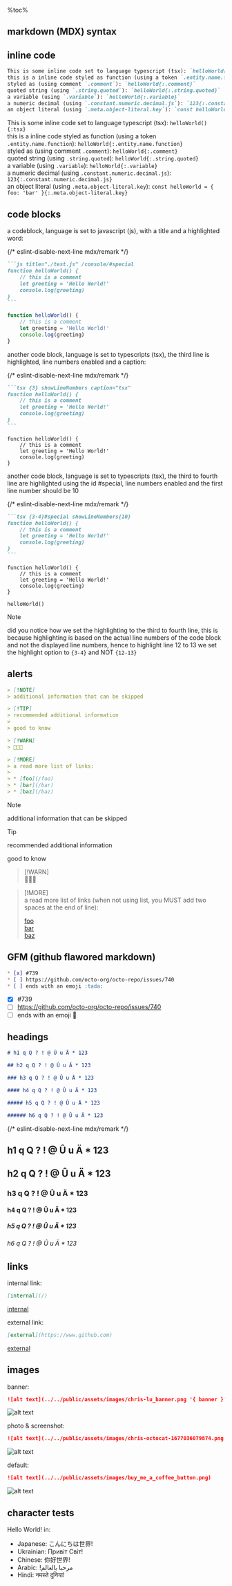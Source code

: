 %toc%

<article>

# markdown (MDX) syntax

## inline code

```md
This is some inline code set to language typescript (tsx): `helloWorld(){:tsx}`  
this is a inline code styled as function (using a token `.entity.name.function`): `helloWorld{:.entity.name.function}`  
styled as (using comment `.comment`): `helloWorld{:.comment}`  
quoted string (using `.string.quoted`): `helloWorld{:.string.quoted}`  
a variable (using `.variable`): `helloWorld{:.variable}`  
a numeric decimal (using `.constant.numeric.decimal.js`): `123{:.constant.numeric.decimal.js}`  
an object literal (using `.meta.object-literal.key`): `const helloWorld = { foo: 'bar' }{:.meta.object-literal.key}`  
```

This is some inline code set to language typescript (tsx): `helloWorld(){:tsx}`  
this is a inline code styled as function (using a token `.entity.name.function`): `helloWorld{:.entity.name.function}`  
styled as (using comment `.comment`): `helloWorld{:.comment}`  
quoted string (using `.string.quoted`): `helloWorld{:.string.quoted}`  
a variable (using `.variable`): `helloWorld{:.variable}`  
a numeric decimal (using `.constant.numeric.decimal.js`): `123{:.constant.numeric.decimal.js}`  
an object literal (using `.meta.object-literal.key`): `const helloWorld = { foo: 'bar' }{:.meta.object-literal.key}`  

## code blocks

a codeblock, language is set to javascript (js), with a title and a highlighted word:

{/* eslint-disable-next-line mdx/remark */}
~~~md
```js title="./test.js" /console/#special
function helloWorld() {
    // this is a comment
    let greeting = 'Hello World!'
    console.log(greeting)
}
```
~~~

```js title="./test.js" /console/#special
function helloWorld() {
    // this is a comment
    let greeting = 'Hello World!'
    console.log(greeting)
}
```

another code block, language is set to typescripts (tsx), the third line is highlighted, line numbers enabled and a caption:

{/* eslint-disable-next-line mdx/remark */}
~~~md
```tsx {3} showLineNumbers caption="tsx"
function helloWorld() {
    // this is a comment
    let greeting = 'Hello World!'
    console.log(greeting)
}
```
~~~

```tsx {3} showLineNumbers caption="tsx"
function helloWorld() {
    // this is a comment
    let greeting = 'Hello World!'
    console.log(greeting)
}
```

another code block, language is set to typescripts (tsx), the third to fourth line are highlighted using the id #special, line numbers enabled and the first line number should be 10

{/* eslint-disable-next-line mdx/remark */}
~~~md
```tsx {3-4}#special showLineNumbers{10}
function helloWorld() {
    // this is a comment
    let greeting = 'Hello World!'
    console.log(greeting)
}
```
~~~

```tsx {3-4}#special showLineNumbers{10}
function helloWorld() {
    // this is a comment
    let greeting = 'Hello World!'
    console.log(greeting)
}

helloWorld()
```

> [!NOTE]  
> did you notice how we set the highlighting to the third to fourth line, this is because highlighting is based on the actual line numbers of the code block and not the displayed line numbers, hence to highlight line 12 to 13 we set the highlight option to `{3-4}` and NOT `{12-13}`

## alerts

```md
> [!NOTE]  
> additional information that can be skipped

> [!TIP]  
> recommended additional information
>
> good to know

> [!WARN]  
> 🙂👾🚀

> [!MORE]  
> a read more list of links:  
>  
> * [foo](/foo)  
> * [bar](/bar)  
> * [baz](/baz)  
```

> [!NOTE]  
> additional information that can be skipped

> [!TIP]  
> recommended additional information
>
> good to know

> [!WARN]  
> 🙂👾🚀

> [!MORE]  
> a read more list of links (when not using list, you MUST add two spaces at the end of line):  
>  
> [foo](/foo)  
> [bar](/bar)  
> [baz](/baz)  

## GFM (github flawored markdown)

```md
* [x] #739
* [ ] https://github.com/octo-org/octo-repo/issues/740
* [ ] ends with an emoji :tada:
```

* [x] #739
* [ ] https://github.com/octo-org/octo-repo/issues/740
* [ ] ends with an emoji :tada:

## headings

```md
# h1 q Q ? ! @ Û u Ä * 123

## h2 q Q ? ! @ Û u Ä * 123

### h3 q Q ? ! @ Û u Ä * 123

#### h4 q Q ? ! @ Û u Ä * 123

##### h5 q Q ? ! @ Û u Ä * 123

###### h6 q Q ? ! @ Û u Ä * 123
```

{/* eslint-disable-next-line mdx/remark */}
# h1 q Q ? ! @ Û u Ä * 123

## h2 q Q ? ! @ Û u Ä * 123

### h3 q Q ? ! @ Û u Ä * 123

#### h4 q Q ? ! @ Û u Ä * 123

##### h5 q Q ? ! @ Û u Ä * 123

###### h6 q Q ? ! @ Û u Ä * 123

## links

internal link:

```md
[internal](/)
```

[internal](/)

external link:

```md
[external](https://www.github.com)
```

[external](https://www.github.com)

## images

banner:

```md
![alt text](../../public/assets/images/chris-lu_banner.png '{ banner }')
```

![alt text](../../public/assets/images/chris-lu_banner.png '{ banner }')

photo & screenshot:

```md
![alt text](../../public/assets/images/chris-octocat-1677036079874.png '{ screenshot }')
```

![alt text](../../public/assets/images/chris-octocat-1677036079874.png '{ screenshot }')

default:

```md
![alt text](../../public/assets/images/buy_me_a_coffee_button.png)
```

![alt text](../../public/assets/images/buy_me_a_coffee_button.png)

## character tests

Hello World! in:

* Japanese: こんにちは世界!
* Ukrainian: Привіт Світ!
* Chinese: 你好世界!
* Arabic: !مرحبا بالعالم
* Hindi: नमस्ते दुनिया!

</article>
